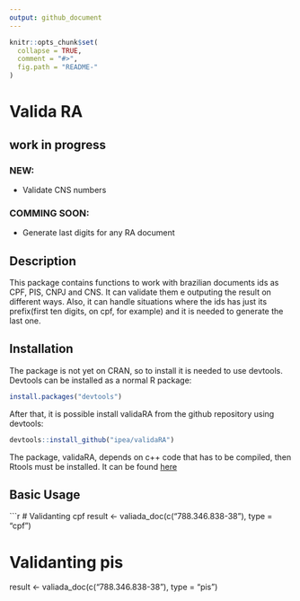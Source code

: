 ```yaml
---
output: github_document
---
```


<!-- README.md is generated from README.Rmd. Please edit that file -->

```r
knitr::opts_chunk$set(
  collapse = TRUE,
  comment = "#>",
  fig.path = "README-"
)
```

# Valida RA


## work in progress 

### NEW:

-   Validate CNS numbers

### COMMING SOON:
  * Generate last digits for any RA document

## Description 

This package contains functions to work with brazilian documents ids as CPF, PIS, CNPJ and CNS. It can validate them e outputing the result on different ways. Also, it can handle situations where the ids has just its prefix(first ten digits, on cpf, for example) and it is needed to generate the last one. 

## Installation

The package is not yet on CRAN, so to install it is needed to use devtools. Devtools can be installed as a normal R package:

```r
install.packages("devtools") 
````

After that, it is possible install validaRA from the github repository using devtools:

```r
devtools::install_github("ipea/validaRA") 
````

The package, validaRA, depends on c++ code that has to be compiled, then Rtools must be installed. It can be found [here](https://cran.r-project.org/bin/windows/Rtools/)

## Basic Usage

```r
# Validanting cpf
result <- valiada_doc(c("788.346.838-38"), type = "cpf")

# Validanting pis
result <- valiada_doc(c("788.346.838-38"), type = "pis")
